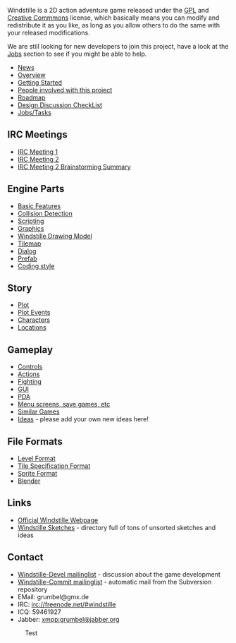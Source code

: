 Windstille is a 2D action adventure game released under the
[[http://www.gnu.org/licenses/licenses.html#GPL|GPL]] and
[[http://creativecommons.org/licenses/by-sa/3.0/|Creative Commmons]]
license, which basically means you can modify and redistribute it as
you like, as long as you allow others to do the same with your
released modifications.

We are still looking for new developers to join this project, have a
look at the [[Jobs]] section to see if you might be able to help.

* [[News]]
* [[Overview]]
* [[Getting Started]]
* [[People|People involved with this project]]
* [[Roadmap]]
* [[Design Discussion CheckList]]
* [[Jobs|Jobs/Tasks]]

== IRC Meetings ==

* [[IRC Meeting 1]]
* [[IRC Meeting 2]]
* [[IRC Meeting 2 Brainstorming Summary]]

== Engine Parts ==

* [[Basic Features]]
* [[Collision Detection]]
* [[Scripting]]
* [[Graphics]]
* [[Windstille Drawing Model]]
* [[Tilemap]]
* [[Dialog]]
* [[Prefab]]
* [[Coding style]]

== Story ==

* [[Plot]]
* [[Plot Events]]
* [[Characters]]
* [[Locations]]

== Gameplay ==

* [[Controls]]
* [[Actions]]
* [[Fighting]]
* [[GUI]]
* [[PDA]]
* [[Menu screens, save games, etc]]
* [[Similar Games]]
* [[Ideas]] - please add your own new ideas here!

== File Formats ==
* [[Level Format]]
* [[Tile Specification Format]]
* [[Sprite Format]]
* [[Blender]]

== Links ==

* [[http://windstille.berlios.de|Official Windstille Webpage]]
* [[http://pingus.seul.org/~grumbel/tmp/windstille-files/|Windstille Sketches]] - directory full of tons of unsorted sketches and ideas

== Contact ==

* [[https://lists.berlios.de/mailman/listinfo/windstille-devel|Windstille-Devel mailinglist]] - discussion about the game development
* [[https://lists.berlios.de/mailman/listinfo/windstille-commit|Windstille-Commit mailinglist]] - automatic mail from the Subversion repository
* EMail: grumbel@gmx.de
* IRC: irc://freenode.net/#windstille
* ICQ: 59461927
* Jabber: xmpp:grumbel@jabber.org

: Test

